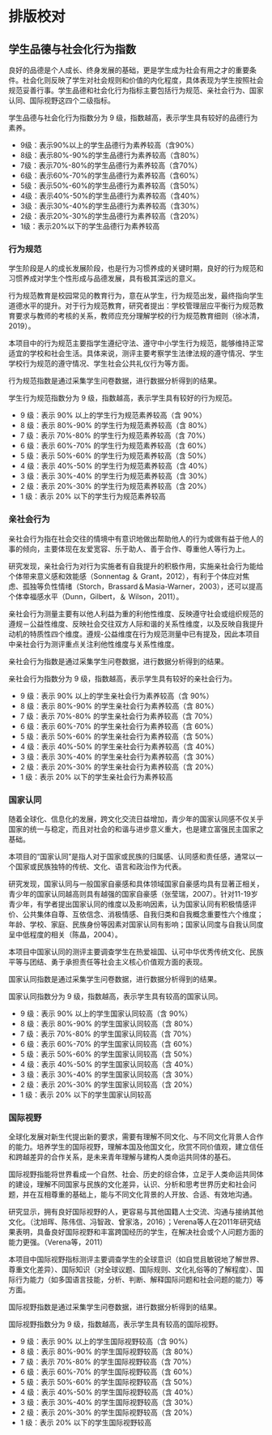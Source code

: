 # 排版校对

<!-- chapter morality  -->

\mytext

## 学生品德与社会化行为指数

良好的品德是个人成长、终身发展的基础，更是学生成为社会有用之才的重要条件。社会化则反映了学生对社会规则和价值的内化程度，具体表现为学生按照社会规范妥善行事。学生品德和社会化行为指标主要包括行为规范、亲社会行为、国家认同、国际视野这四个二级指标。

学生品德与社会化行为指数分为 9 级，指数越高，表示学生具有较好的品德行为素养。


\mylist

- 9级：表示90%以上的学生品德行为素养较高\footnote{我们将得分超过本维度总分50\%界定为品德行为素养较高。
}（含90%）
- 8级：表示80%-90%的学生品德行为素养较高（含80%）
- 7级：表示70%-80%的学生品德行为素养较高（含70%）
- 6级：表示60%-70%的学生品德行为素养较高（含60%）
- 5级：表示50%-60%的学生品德行为素养较高（含50%）
- 4级：表示40%-50%的学生品德行为素养较高（含40%）
- 3级：表示30%-40%的学生品德行为素养较高（含30%）
- 2级：表示20%-30%的学生品德行为素养较高（含20%）
- 1级：表示20%以下的学生品德行为素养较高

\mytext




### 行为规范

\mytext

学生阶段是人的成长发展阶段，也是行为习惯养成的关键时期，良好的行为规范和习惯养成对学生个性形成与品德发展，具有极其深远的意义。

行为规范教育是校园常见的教育行为，意在从学生，行为规范出发，最终指向学生道德水平的提升。对于行为规范教育，研究者提出：学校管理层应平衡行为规范教育要求与教师的考核的关系，教师应充分理解学校的行为规范教育细则（徐冰清，2019）。

本项目中的行为规范主要指学生遵纪守法、遵守中小学生行为规范，能够维持正常适宜的学校和社会生活。具体来说，测评主要考察学生法律法规的遵守情况、学生学校行为规范的遵守情况、学生社会公共礼仪行为等方面。


行为规范指数是通过采集学生问卷数据，进行数据分析得到的结果。

学生行为规范指数分为 9 级，指数越高，表示学生具有较好的行为规范。

\mylist
- 9 级：表示 90% 以上的学生行为规范素养较高（含 90%）
- 8 级：表示 80%-90% 的学生行为规范素养较高（含 80%）
- 7 级：表示 70%-80% 的学生行为规范素养较高（含 70%）
- 6 级：表示 60%-70% 的学生行为规范素养较高（含 60%）
- 5 级：表示 50%-60% 的学生行为规范素养较高（含 50%）
- 4 级：表示 40%-50% 的学生行为规范素养较高（含 40%）
- 3 级：表示 30%-40% 的学生行为规范素养较高（含 30%）
- 2 级：表示 20%-30% 的学生行为规范素养较高（含 20%）
- 1 级：表示 20% 以下的学生行为规范素养较高
\mytext


### 亲社会行为

\mytext

亲社会行为指在社会交往的情境中有意识地做出帮助他人的行为或做有益于他人的事的倾向，主要体现在友爱宽容、乐于助人、善于合作、尊重他人等行为上。

研究发现，亲社会行为对行为实施者有自我提升的积极作用，实施亲社会行为能给个体带来意义感和效能感（Sonnentag ＆ Grant，2012），有利于个体应对焦虑、孤独等负性情绪（Storch，Brassard＆Masia-Warner，2003），还可以提高个体幸福感水平（Dunn，Gilbert，＆ Wilson，2011）。

亲社会行为测量主要有以他人利益为重的利他性维度、反映遵守社会或组织规范的遵规－公益性维度、反映社会交往双方人际和谐的关系性维度，以及反映自我提升动机的特质性四个维度。遵规-公益维度在行为规范测量中已有提及，因此本项目中亲社会行为测评重点关注利他性维度与关系性维度。

亲社会行为指数是通过采集学生问卷数据，进行数据分析得到的结果。

亲社会行为指数分为 9 级，指数越高，表示学生具有较好的亲社会行为。

\mylist
- 9 级：表示 90% 以上的学生亲社会行为素养较高（含 90%）
- 8 级：表示 80%-90% 的学生亲社会行为素养较高（含 80%）
- 7 级：表示 70%-80% 的学生亲社会行为素养较高（含 70%）
- 6 级：表示 60%-70% 的学生亲社会行为素养较高（含 60%）
- 5 级：表示 50%-60% 的学生亲社会行为素养较高（含 50%）
- 4 级：表示 40%-50% 的学生亲社会行为素养较高（含 40%）
- 3 级：表示 30%-40% 的学生亲社会行为素养较高（含 30%）
- 2 级：表示 20%-30% 的学生亲社会行为素养较高（含 20%）
- 1 级：表示 20% 以下的学生亲社会行为素养较高
\mytext


### 国家认同

\mytext

随着全球化、信息化的发展，跨文化交流日益增加，青少年的国家认同感不仅关乎国家的统一与稳定，而且对社会的和谐与进步意义重大，也是建立富强民主国家之基础。

本项目的“国家认同”是指人对于国家或民族的归属感、认同感和责任感，通常以一个国家或民族独特的传统、文化、语言和政治作为代表。

研究发现，国家认同与一般国家自豪感和具体领域国家自豪感均具有显著正相关，青少年的国家认同越高则具有越强的国家自豪感（张莹瑞，2007）。针对11-19岁青少年，有学者提出国家认同的维度以及影响因素，认为国家认同有积极情感评价、公共集体自尊、互依信念、消极情感、自我归类和自我概念重要性六个维度；年龄、学校、家庭、民族身份等因素对国家认同有影响；国家认同度与自我认同度呈中低程度的相关（陈晶，2004）。

本项目中国家认同的测评主要调查学生在热爱祖国、认可中华优秀传统文化、民族平等与团结、勇于承担责任等社会主义核心价值观方面的表现。

国家认同指数是通过采集学生问卷数据，进行数据分析得到的结果。

国家认同指数分为 9 级，指数越高，表示学生具有较高的国家认同。

\mylist
- 9 级：表示 90% 以上的学生国家认同较高（含 90%）
- 8 级：表示 80%-90% 的学生国家认同较高（含 80%）
- 7 级：表示 70%-80% 的学生国家认同较高（含 70%）
- 6 级：表示 60%-70% 的学生国家认同较高（含 60%）
- 5 级：表示 50%-60% 的学生国家认同较高（含 50%）
- 4 级：表示 40%-50% 的学生国家认同较高（含 40%）
- 3 级：表示 30%-40% 的学生国家认同较高（含 30%）
- 2 级：表示 20%-30% 的学生国家认同较高（含 20%）
- 1 级：表示 20% 以下的学生国家认同较高
\mytext



### 国际视野

\mytext

全球化发展对新生代提出新的要求，需要有理解不同文化、与不同文化背景人合作的能力。培养学生的国际视野，理解本国及他国文化，欣赏不同价值观，建立信任和跨越差异的合作关系，是未来青年理解与建构人类命运共同体的基石。

国际视野指能将世界看成一个自然、社会、历史的综合体，立足于人类命运共同体的建设，理解不同国家与民族的文化差异，认识、分析和思考世界历史和社会问题，并在互相尊重的基础上，能与不同文化背景的人开放、合适、有效地沟通。

研究显示，拥有良好国际视野的人，更容易与其他国籍人士交流、沟通与接纳其他文化。（沈旭晖、陈伟信、冯智政、曾家洛，2016）；Verena等人在2011年研究结果表明，具备良好国际视野和丰富跨国经历的学生，在解决社会或个人问题方面的能力更强。（Verena等，2011）

本项目中国际视野指标测评主要调查学生的全球意识（如自觉且敏锐地了解世界、尊重文化差异）、国际知识（对全球议题、国际规则、文化礼俗等的了解程度）、国际行为能力（如多国语言技能，分析、判断、解释国际问题和社会问题的能力）等方面。


国际视野指数是通过采集学生问卷数据，进行数据分析得到的结果。

国际视野指数分为 9 级，指数越高，表示学生具有较高的国际视野。

\mylist
- 9 级：表示 90% 以上的学生国际视野较高（含 90%）
- 8 级：表示 80%-90% 的学生国际视野较高（含 80%）
- 7 级：表示 70%-80% 的学生国际视野较高（含 70%）
- 6 级：表示 60%-70% 的学生国际视野较高（含 60%）
- 5 级：表示 50%-60% 的学生国际视野较高（含 50%）
- 4 级：表示 40%-50% 的学生国际视野较高（含 40%）
- 3 级：表示 30%-40% 的学生国际视野较高（含 30%）
- 2 级：表示 20%-30% 的学生国际视野较高（含 20%）
- 1 级：表示 20% 以下的学生国际视野较高
\mytext



<!-- end of chapter morality  -->

